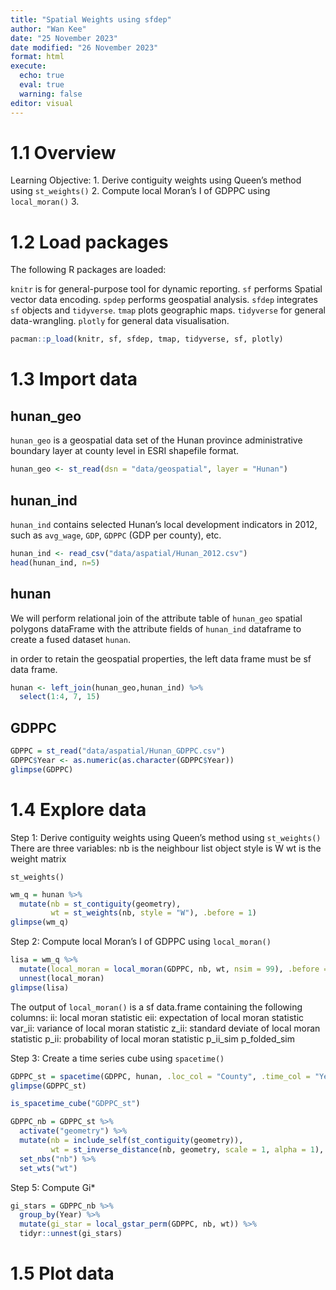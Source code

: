 ```yaml
---
title: "Spatial Weights using sfdep"
author: "Wan Kee"
date: "25 November 2023"
date modified: "26 November 2023"
format: html
execute: 
  echo: true
  eval: true
  warning: false
editor: visual
---
```


# 1.1 Overview

Learning Objective: 1. Derive contiguity weights using Queen's method using `st_weights()` 2. Compute local Moran's I of GDPPC using `local_moran()` 3.

# 1.2 Load packages

The following R packages are loaded:

`knitr` is for general-purpose tool for dynamic reporting. `sf` performs Spatial vector data encoding. `spdep` performs geospatial analysis. `sfdep` integrates `sf` objects and `tidyverse`. `tmap` plots geographic maps. `tidyverse` for general data-wrangling. `plotly` for general data visualisation.

```r
pacman::p_load(knitr, sf, sfdep, tmap, tidyverse, sf, plotly)
```

# 1.3 Import data

::: panel-tabset
## hunan_geo

`hunan_geo` is a geospatial data set of the Hunan province administrative boundary layer at county level in ESRI shapefile format.

```r
hunan_geo <- st_read(dsn = "data/geospatial", layer = "Hunan")
```

## hunan_ind

`hunan_ind` contains selected Hunan's local development indicators in 2012, such as `avg_wage`, `GDP`, `GDPPC` (GDP per county), etc.

```r
hunan_ind <- read_csv("data/aspatial/Hunan_2012.csv")
head(hunan_ind, n=5)
```

## hunan

We will perform relational join of the attribute table of `hunan_geo` spatial polygons dataFrame with the attribute fields of `hunan_ind` dataframe to create a fused dataset `hunan`.

::: callout-note
in order to retain the geospatial properties, the left data frame must be sf data frame.
:::

```r
hunan <- left_join(hunan_geo,hunan_ind) %>% 
  select(1:4, 7, 15)
```
## GDPPC
```r
GDPPC = st_read("data/aspatial/Hunan_GDPPC.csv")
GDPPC$Year <- as.numeric(as.character(GDPPC$Year))
glimpse(GDPPC)
```

:::

# 1.4 Explore data

Step 1: Derive contiguity weights using Queen's method using `st_weights()` There are three variables: nb is the neighbour list object style is W wt is the weight matrix

`st_weights()`

```r
wm_q = hunan %>% 
  mutate(nb = st_contiguity(geometry),
         wt = st_weights(nb, style = "W"), .before = 1)
glimpse(wm_q)
```

Step 2: Compute local Moran's I of GDPPC using `local_moran()`

```r
lisa = wm_q %>% 
  mutate(local_moran = local_moran(GDPPC, nb, wt, nsim = 99), .before = 1) %>% 
  unnest(local_moran)
glimpse(lisa)
```

The output of `local_moran()` is a sf data.frame containing the following columns: 
ii: local moran statistic 
eii: expectation of local moran statistic 
var_ii: variance of local moran statistic 
z_ii: standard deviate of local moran statistic 
p_ii: probability of local moran statistic 
p_ii_sim 
p_folded_sim

Step 3: Create a time series cube using `spacetime()`

```r
GDPPC_st = spacetime(GDPPC, hunan, .loc_col = "County", .time_col = "Year")
glimpse(GDPPC_st)
```

```r
is_spacetime_cube("GDPPC_st")
```

```r
GDPPC_nb = GDPPC_st %>% 
  activate("geometry") %>% 
  mutate(nb = include_self(st_contiguity(geometry)),
         wt = st_inverse_distance(nb, geometry, scale = 1, alpha = 1), .before = 1) %>% 
  set_nbs("nb") %>% 
  set_wts("wt")
```


Step 5: Compute Gi*

```r
gi_stars = GDPPC_nb %>% 
  group_by(Year) %>% 
  mutate(gi_star = local_gstar_perm(GDPPC, nb, wt)) %>%
  tidyr::unnest(gi_stars)
```


# 1.5 Plot data
